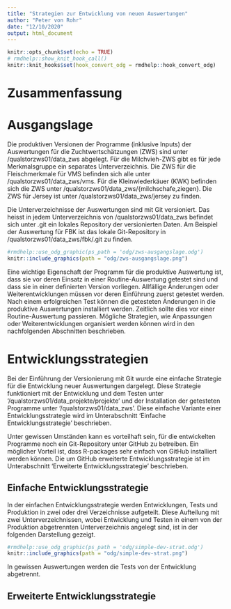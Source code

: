```yaml
---
title: "Strategien zur Entwicklung von neuen Auswertungen"
author: "Peter von Rohr"
date: "12/10/2020"
output: html_document
---
```


```r
knitr::opts_chunk$set(echo = TRUE)
# rmdhelp::show_knit_hook_call()
knitr::knit_hooks$set(hook_convert_odg = rmdhelp::hook_convert_odg)
```

# Zusammenfassung


# Ausgangslage
Die produktiven Versionen der Programme (inklusive Inputs) der Auswertungen für die Zuchtwertschätzungen (ZWS) sind unter /qualstorzws01/data_zws abgelegt. Für die Milchvieh-ZWS gibt es für jede Merkmalsgruppe ein separates Unterverzeichnis. Die ZWS für die Fleischmerkmale für VMS befinden sich alle unter /qualstorzws01/data_zws/vms. Für die Kleinwiederkäuer (KWK) befinden sich die ZWS unter /qualstorzws01/data_zws/{milchschafe,ziegen}. Die ZWS für Jersey ist unter /qualstorzws01/data_zws/jersey zu finden. 

Die Unterverzeichnisse der Auswertungen sind mit Git versioniert. Das heisst in jedem Unterverzeichnis von /qualstorzws01/data_zws befindet sich unter .git ein lokales Repository der versionierten Daten. Am Beispiel der Auswertung für FBK ist das lokale Git-Repository in /qualstorzws01/data_zws/fbk/.git zu finden.

```r
#rmdhelp::use_odg_graphic(ps_path = 'odg/zws-ausgangslage.odg')
knitr::include_graphics(path = "odg/zws-ausgangslage.png")
```

Eine wichtige Eigenschaft der Programm für die produktive Auswertung ist, dass sie vor deren Einsatz in einer Routine-Auswertung getestet sind und dass sie in einer definierten Version vorliegen. Allfällige Änderungen oder Weiterentwicklungen müssen vor deren Einführung zuerst getestet werden. Nach einem erfolgreichen Test können die getesteten Änderungen in die produktive Auswertungen installiert werden. Zeitlich sollte dies vor einer Routine-Auswertung passieren. Mögliche Strategien, wie Anpassungen oder Weiterentwicklungen organisiert werden können wird in den nachfolgenden Abschnitten beschrieben. 


# Entwicklungsstrategien
Bei der Einführung der Versionierung mit Git wurde eine einfache Strategie für die Entwicklung neuer Auswertungen dargelegt. Diese Strategie funktioniert mit der Entwicklung und dem Testen unter '/qualstorzws01/data_projekte/projekte' und der Installation der getesteten Programme unter '/qualstorzws01/data_zws'. Diese einfache Variante einer Entwicklungsstrategie wird im Unterabschnitt 'Einfache Entwicklungsstrategie' beschrieben. 

Unter gewissen Umständen kann es vorteilhaft sein, für die entwickelten Programme noch ein Git-Repository unter GitHub zu betreiben. Ein möglicher Vorteil ist, dass R-packages sehr einfach von GitHub installiert werden können. Die um GitHub erweiterte Entwicklungsstrategie ist im Unterabschnitt 'Erweiterte Entwicklungsstrategie' beschrieben.


## Einfache Entwicklungsstrategie
In der einfachen Entwicklungsstrategie werden Entwicklungen, Tests und Produktion in zwei oder drei Verzeichnisse aufgeteilt. Diese Aufteilung mit zwei Unterverzeichnissen, wobei Entwicklung und Testen in einem von der Produktion abgetrennten Unterverzeichnis angelegt sind, ist in der folgenden Darstellung gezeigt. 

```r
#rmdhelp::use_odg_graphic(ps_path = 'odg/simple-dev-strat.odg')
knitr::include_graphics(path = "odg/simple-dev-strat.png")
```

In gewissen Auswertungen werden die Tests von der Entwicklung abgetrennt. 
 
 
## Erweiterte Entwicklungsstrategie
  
